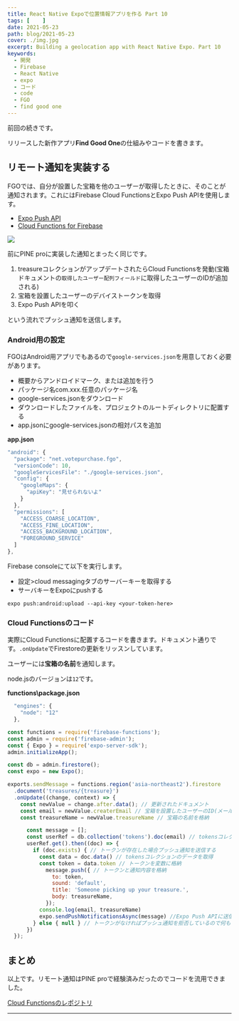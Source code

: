 ```yaml
---
title: React Native Expoで位置情報アプリを作る Part 10
tags: [    ]
date: 2021-05-23
path: blog/2021-05-23
cover: ./img.jpg
excerpt: Building a geolocation app with React Native Expo. Part 10
keywords:
  - 開発
  - Firebase
  - React Native
  - expo
  - コード
  - code
  - FGO
  - find good one
---
```


<Link to="/blog/2021-05-22">前回</Link>の続きです。

リリースした新作アプリ**Find Good One**の仕組みやコードを書きます。

## リモート通知を実装する

FGOでは、自分が設置した宝箱を他のユーザーが取得したときに、そのことが通知されます。これにはFirebase Cloud FunctionsとExpo Push APIを使用します。

- [Expo Push API](https://docs.expo.io/push-notifications/overview/)
- [Cloud Functions for Firebase](https://firebase.google.com/docs/functions?hl=ja)

![](./img1.jpg)

<Link to ="/blog/2021-04-08">前にPINE proに実装した通知</Link>とまったく同じです。

1. treasureコレクションがアップデートされたらCloud Functionsを発動(宝箱ドキュメントの`取得したユーザー配列フィールド`に取得したユーザーのIDが追加される)
1. 宝箱を設置したユーザーのデバイストークンを取得
1. Expo Push APIを叩く

という流れでプッシュ通知を送信します。

### Android用の設定

FGOはAndroid用アプリでもあるので`google-services.json`を用意しておく必要があります。

- 概要からアンドロイドマーク、または追加を行う
- パッケージ名com.xxx.任意のパッケージ名
- google-services.jsonをダウンロード
- ダウンロードしたファイルを、プロジェクトのルートディレクトリに配置する
- app.jsonにgoogle-services.jsonの相対パスを追加

**app.json**

```javascript
"android": {
  "package": "net.votepurchase.fgo",
  "versionCode": 10,
  "googleServicesFile": "./google-services.json",
  "config": {
    "googleMaps": {
      "apiKey": "見せられないよ"
    }
  },
  "permissions": [
    "ACCESS_COARSE_LOCATION",
    "ACCESS_FINE_LOCATION",
    "ACCESS_BACKGROUND_LOCATION",
    "FOREGROUND_SERVICE"
  ]
},
```

Firebase consoleにて以下を実行します。

- 設定>cloud messagingタブのサーバーキーを取得する
- サーバキーをExpoにpushする

```shell
expo push:android:upload --api-key <your-token-here>
```

### Cloud Functionsのコード

実際にCloud Functionsに配置するコードを書きます。ドキュメント通りです。`.onUpdate`でFirestoreの更新をリッスンしています。

ユーザーには**宝箱の名前**を通知します。

node.jsのバージョンは`12`です。

**functions\package.json**

```javascript
  "engines": {
    "node": "12"
  },
```

```javascript
const functions = require('firebase-functions');
const admin = require('firebase-admin');
const { Expo } = require('expo-server-sdk');
admin.initializeApp();

const db = admin.firestore();
const expo = new Expo();

exports.sendMessage = functions.region('asia-northeast2').firestore
  .document('treasures/{treasure}')
  .onUpdate((change, context) => {
    const newValue = change.after.data(); // 更新されたドキュメント
    const email = newValue.createrEmail // 宝箱を設置したユーザーのID(メールアドレス)を格納
    const treasureName = newValue.treasureName // 宝箱の名前を格納

      const message = [];
      const userRef = db.collection('tokens').doc(email) // tokensコレクションから宝箱設置者のトークンを探す
      userRef.get().then((doc) => {
        if (doc.exists) { // トークンが存在した場合プッシュ通知を送信する
          const data = doc.data() // tokensコレクションのデータを取得
          const token = data.token // トークンを変数に格納
            message.push({ // トークンと通知内容を格納
              to: token,
              sound: 'default',
              title: 'Someone picking up your treasure.',
              body: treasureName,
            });
          console.log(email, treasureName)
          expo.sendPushNotificationsAsync(message) //Expo Push APIに送信
        } else { null } // トークンがなければプッシュ通知を拒否しているので何もしない
      })
  });
```

## まとめ

以上です。リモート通知はPINE proで経験済みだったのでコードを流用できました。

[Cloud Functionsのレポジトリ](https://github.com/kiyohken2000/treasurefunction)

---